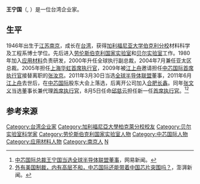 {{Refimprove|time=2020-12-25T09:13:46+00:00}}
'''王宁国'''（{{lang-en|David N.K. Wang}}, {{bd|1946年||}}）是一位台湾企业家。

==生平==
1946年出生于[[江苏|江苏]][[南京|南京]]，成长在[[台湾|台湾]]，获得[[加利福尼亚大学伯克利分校|加利福尼亚大学伯克利分校]]材料科学及工程系博士学位。先后进入[[劳伦斯伯克利国家实验室|劳伦斯伯克利国家实验室]]和[[贝尔实验室|贝尔实验室]]工作。1980年加入[[应用材料|应用材料]]负责研发，2000年升任全球执行副总裁，2004年7月兼任亚太区总裁。2005年担任[[上海华虹|上海华虹]][[首席执行官|首席执行官]]，2009年被[[江上舟|江上舟]]邀请担任[[中芯国际|中芯国际]][[首席执行官|首席执行官]]接替离职的[[张汝京|张汝京]]。2011年3月30日当选[[全球半导体联盟|全球半导体联盟]]董事，2011年6月[[江上舟|江上舟]]去世后，在[[中芯国际|中芯国际]]股东大会上落选，后离开公司加入[[合肥长鑫|合肥长鑫]]。同年[[张文义|张文义]]当选董事长兼代理[[首席执行官|首席执行官]]，8月5日任命[[邱慈云|邱慈云]]担任新一任[[首席执行官|首席执行官]]。<ref>[https://tech.163.com/11/0330/13/70D9RVER000915BD.html 中芯国际总裁王宁国当选全球半导体联盟董事]，网易新闻。</ref><ref>[https://www.thepaper.cn/newsDetail_forward_10456411 外有美国制裁，内有高层不和，中芯国际还能带着中国芯片突围吗？]，澎湃新闻。</ref>

==参考来源==
{{reflist}}

{{DEFAULTSORT:W}}
[[Category:台湾企业家|Category:台湾企业家]]
[[Category:加利福尼亞大學柏克萊分校校友|Category:加利福尼亞大學柏克萊分校校友]]
[[Category:贝尔实验室科学家|Category:贝尔实验室科学家]]
[[Category:劳伦斯伯克利国家实验室人物|Category:劳伦斯伯克利国家实验室人物]]
[[Category:中芯国际人物|Category:中芯国际人物]]
[[Category:应用材料人物|Category:应用材料人物]]
[[Category:南京人|Category:南京人]]
[[Category:王姓|N]]